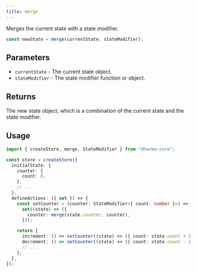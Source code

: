 ```yaml
---
title: merge
---
```


Merges the current state with a state modifier.

```ts
const newState = merge(currentState, stateModifier);
```

## Parameters

- `currentState` - The current state object.
- `stateModifier` - The state modifier function or object.

## Returns

The new state object, which is a combination of the current state and the state modifier.

## Usage

```ts
import { createStore, merge, StateModifier } from "dharma-core";

const store = createStore({
  initialState: {
    counter: {
      count: 0,
    },
    // ...
  },
  defineActions: ({ set }) => {
    const setCounter = (counter: StateModifier<{ count: number }>) =>
      set((state) => ({
        counter: merge(state.counter, counter),
      }));

    return {
      increment: () => setCounter((state) => ({ count: state.count + 1 })),
      decrement: () => setCounter((state) => ({ count: state.count - 1 })),
      // ...
    };
  },
});
```
